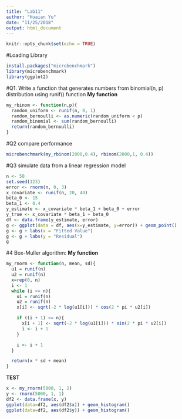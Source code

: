 ```yaml
---
title: "Lab11"
author: "Huaian Yu"
date: "11/25/2018"
output: html_document
---
```


```r
knitr::opts_chunk$set(echo = TRUE)
```
#Loading Library
```r
install.packages("microbenchmark")
library(microbenchmark)
library(ggplot2)

```

#Q1. Write a function that generates numbers from binomial(n, p) distribution using runif() function
**My function**
```r
my_rbinom <- function(n,p){
  random_uniform <- runif(n, 0, 1)
  random_bernoulli <- as.numeric(random_uniform < p)
  random_binomial <- sum(random_bernoulli)
  return(random_bernoulli)
}
```

#Q2 compare performance
```r
microbenchmark(my_rbinom(2000,0.4), rbinom(2000,1, 0.4))
```

#Q3 simulate data from a linear regression model
```r
n <- 50
set.seed(123)
error <- rnorm(n, 0, 3)
x_covariate <- runif(n, 20, 40)
beta_0 <- 15
beta_1 <- 0.4
y_estimate <- x_covariate * beta_1 + beta_0 + error
y_true <- x_covariate * beta_1 + beta_0
df <- data.frame(y_estimate, error)
g <- ggplot(data = df, aes(x=y_estimate, y=error)) + geom_point()
g <- g + labs(x = "Fitted Value")
g <- g + labs(y = "Residual")
g
```
#4 Box-Muller algorithm:
**My function**
```r
my_rnorm <- function(n, mean, sd){
  u1 = runif(n)
  u2 = runif(n)
  x=rep(0, n)
  i <- 1
  while (i <= n){
    u1 = runif(n)
    u2 = runif(n)
    x[i] <- sqrt(-2 * log(u1[i])) * cos(2 * pi * u2[i])

    if ((i + 1) <= n){
      x[i + 1] <- sqrt(-2 * log(u1[i])) * sin(2 * pi * u2[i])
      i <- i + 1
    }

    i <- i + 1
  }

  return(x * sd + mean)
}
```

**TEST**
```r
x <- my_rnorm(5000, 1, 2)
y <- rnorm(5000, 1, 1)
df2 <- data.frame(x, y)
ggplot(data=df2, aes(df2$x)) + geom_histogram()
ggplot(data=df2, aes(df2$y)) + geom_histogram()
```




